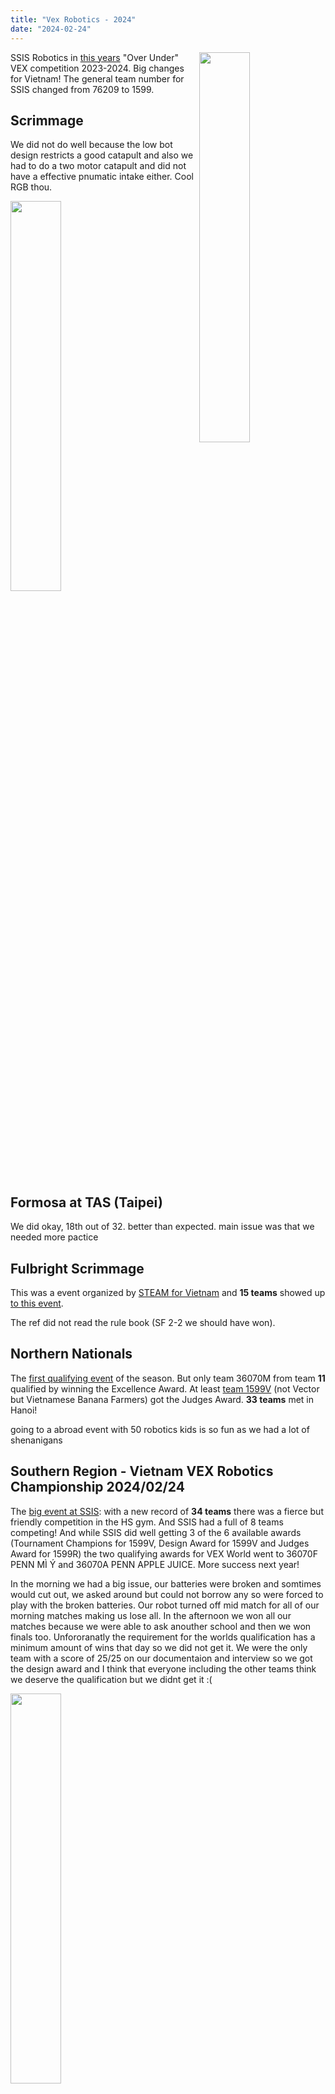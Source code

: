 ```yaml
---
title: "Vex Robotics - 2024"
date: "2024-02-24"
---
```


<img src="https://github.com/vex-ssis/2024/blob/main/assets/OverUnder.png?raw=true" align="right" width="40%"/>

SSIS Robotics in [this years](https://github.com/vex-ssis/2024) "Over Under" VEX competition 2023-2024. Big changes for Vietnam! The general team number for SSIS changed from 76209 to 1599.

## Scrimmage

We did not do well because the low bot design restricts a good catapult and also we had to do a two motor catapult and did not have a effective pnumatic intake either. Cool RGB thou.

<img src="https://media.licdn.com/dms/image/v2/D4E2DAQEuXcaWiK4a6A/profile-treasury-image-shrink_1280_1280/B4EZU4ZYFAHgAQ-/0/1740407938633?e=1742918400&v=beta&t=wtoli2uJ7M6i04VDPLodLDwMP0LyOsR1Oc4OksWVd9s" width="40%"/>

## Formosa at TAS (Taipei)

We did okay, 18th out of 32. better than expected. main issue was that we needed more pactice

## Fulbright Scrimmage

This was a event organized by [STEAM for Vietnam](https://steamforvietnam.org/) and **15 teams** showed up [to this event](https://www.robotevents.com/robot-competitions/vex-robotics-competition/RE-VRC-23-4188.html). 

The ref did not read the rule book (SF 2-2 we should have won). 

## Northern Nationals

The [first qualifying event](https://www.robotevents.com/robot-competitions/vex-robotics-competition/RE-VRC-23-4992.html#general-info) of the season. But only team 36070M from team **11** qualified by winning the Excellence Award. At least [team 1599V](https://www.robotevents.com/teams/V5RC/1599V) (not Vector but Vietnamese Banana Farmers) got the Judges Award. **33 teams** met in Hanoi!

going to a abroad event with 50 robotics kids is so fun as we had a lot of shenanigans

## Southern Region - Vietnam VEX Robotics Championship 2024/02/24

The [big event at SSIS](https://www.robotevents.com/robot-competitions/vex-robotics-competition/RE-VRC-23-5194.html#general-info): with a new record of **34 teams** there was a fierce but friendly competition in the HS gym. And SSIS had a full of 8 teams competing! And while SSIS did well getting 3 of the 6 available awards (Tournament Champions for 1599V, Design Award for 1599V and Judges Award for 1599R) the two qualifying awards for VEX World went to 36070F PENN MÌ Ý and 36070A PENN APPLE JUICE. More success next year!

In the morning we had a big issue, our batteries were broken and somtimes would cut out, we asked around but could not borrow any so were forced to play with the broken batteries. Our robot turned off mid match for all of our morning matches making us lose all. In the afternoon we won all our matches because we were able to ask anouther school and then we won finals too. Unfororanatly the requirement for the worlds qualification has a minimum amount of wins that day so we did not get it. We were the only team with a score of 25/25 on our documentaion and interview so we got the design award and I think that everyone including the other teams think we deserve the qualification but we didnt get it :(

<img src="https://media.licdn.com/dms/image/v2/D4E2DAQGehsHdf9BSjA/profile-treasury-image-shrink_800_800/B4EZU4Ze6nHMAc-/0/1740407965547?e=1742918400&v=beta&t=j_us3CleoaDZyYJF7m3r7oMNKdTUN4TdhnSyPy9rT58" width="40%"/>

## Computer-Aided Design 

Computer-Aided Design (CAD) is a online method of planning out the robot, by creating 3D models, they can visualize how different parts fit together and ensure proper functionality. 

### advanced rendering

during the fall of 2023, i started to look into more advanced rendering teqniques, mainly for media. I learnt about lighting, angles, and other techniques.

<img src="/vex/lowbot.png" width="50%"/>

### poster

in jan we did a render with our new block to show the height of it, we then printed as a poster, a challenge we had was pixelation as the poster was very big so we did this render in 20k. 

<img src="/vex/final.jpg" width="50%"/>
<img src="/vex/finalzoomed.jpg" width="50%"/>

### simulation

In feb we wanted a big piece of polycarbonate to act as a sled to go over a obsticale and we did many simulations in order to calculate how many layers we needed and what shapes were most oplimal. 

![sled](/vex/sled.png)

## Code

At the end of the season, we post our code publicly such that other teams can take inspiration and learn from us.
[Code Base](https://github.com/alexngyn/1599V-VRC-OVER-UNDER/)
